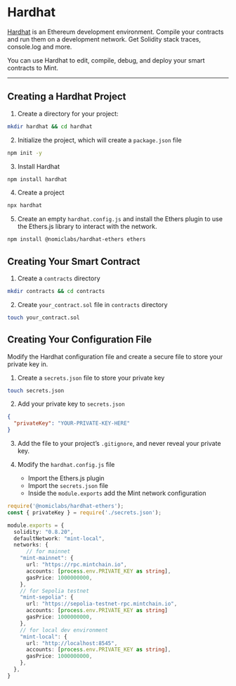 # Hardhat

[Hardhat](https://hardhat.org/) is an Ethereum development environment. Compile your contracts and run them on a development network. Get Solidity stack traces, console.log and more.

You can use Hardhat to edit, compile, debug, and deploy your smart contracts to Mint.

---

## Creating a Hardhat Project

1. Create a directory for your project:

```bash
mkdir hardhat && cd hardhat
```

2. Initialize the project, which will create a `package.json` file

```bash
npm init -y
```

3. Install Hardhat

```bash
npm install hardhat
```

4. Create a project

```bash
npx hardhat
```

5. Create an empty `hardhat.config.js` and install the Ethers plugin to use the Ethers.js library to interact with the network.

```bash
npm install @nomiclabs/hardhat-ethers ethers
```

## Creating Your Smart Contract

1. Create a `contracts` directory

```bash
mkdir contracts && cd contracts
```

2. Create `your_contract.sol` file in `contracts` directory

```bash
touch your_contract.sol
```

## Creating Your Configuration File

Modify the Hardhat configuration file and create a secure file to store your private key in.

1. Create a `secrets.json` file to store your private key

```bash
touch secrets.json
```

2. Add your private key to `secrets.json`

```json
{
  "privateKey": "YOUR-PRIVATE-KEY-HERE"
}
```

3. Add the file to your project’s `.gitignore`, and never reveal your private key.

4. Modify the `hardhat.config.js` file
   - Import the Ethers.js plugin
   - Import the `secrets.json` file
   - Inside the `module.exports` add the Mint network configuration

```typescript
require('@nomiclabs/hardhat-ethers');
const { privateKey } = require('./secrets.json');

module.exports = {
  solidity: "0.8.20",
  defaultNetwork: "mint-local",
  networks: {
      // for mainnet
    "mint-mainnet": {
      url: "https://rpc.mintchain.io",
      accounts: [process.env.PRIVATE_KEY as string],
      gasPrice: 1000000000,
    },
    // for Sepolia testnet
    "mint-sepolia": {
      url: "https://sepolia-testnet-rpc.mintchain.io",
      accounts: [process.env.PRIVATE_KEY as string]
      gasPrice: 1000000000,
    },
    // for local dev environment
    "mint-local": {
      url: "http://localhost:8545",
      accounts: [process.env.PRIVATE_KEY as string],
      gasPrice: 1000000000,
    },
  },
}
```
